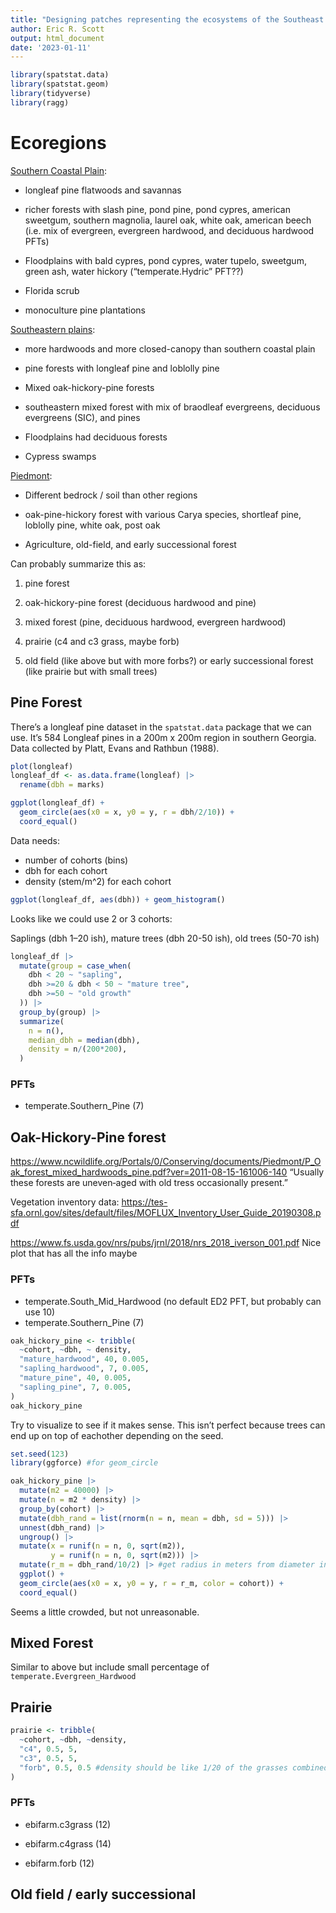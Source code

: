 ```yaml
---
title: "Designing patches representing the ecosystems of the Southeast US"
author: Eric R. Scott
output: html_document
date: '2023-01-11'
---
```


```r
library(spatstat.data)
library(spatstat.geom)
library(tidyverse)
library(ragg)
```

# Ecoregions

[Southern Coastal Plain](https://bplant.org/region/134):

-   longleaf pine flatwoods and savannas

-   richer forests with slash pine, pond pine, pond cypres, american sweetgum, southern magnolia, laurel oak, white oak, american beech (i.e. mix of evergreen, evergreen hardwood, and deciduous hardwood PFTs)

-   Floodplains with bald cypres, pond cypres, water tupelo, sweetgum, green ash, water hickory ("temperate.Hydric" PFT??)

-   Florida scrub

-   monoculture pine plantations

[Southeastern plains](https://bplant.org/region/123):

-   more hardwoods and more closed-canopy than southern coastal plain

-   pine forests with longleaf pine and loblolly pine

-   Mixed oak-hickory-pine forests

-   southeastern mixed forest with mix of braodleaf evergreens, deciduous evergreens (SIC), and pines

-   Floodplains had deciduous forests

-   Cypress swamps

[Piedmont](https://bplant.org/region/102):

-   Different bedrock / soil than other regions

-   oak-pine-hickory forest with various Carya species, shortleaf pine, loblolly pine, white oak, post oak

-   Agriculture, old-field, and early successional forest

Can probably summarize this as:

1.  pine forest

2.  oak-hickory-pine forest (deciduous hardwood and pine)

3.  mixed forest (pine, deciduous hardwood, evergreen hardwood)

4.  prairie (c4 and c3 grass, maybe forb)

5.  old field (like above but with more forbs?) or early successional forest (like prairie but with small trees)

## Pine Forest

There's a longleaf pine dataset in the `spatstat.data` package that we can use.
It's 584 Longleaf pines in a 200m x 200m region in southern Georgia.
Data collected by Platt, Evans and Rathbun (1988).

```r
plot(longleaf)
longleaf_df <- as.data.frame(longleaf) |> 
  rename(dbh = marks)

ggplot(longleaf_df) +
  geom_circle(aes(x0 = x, y0 = y, r = dbh/2/10)) +
  coord_equal()
```

Data needs:

-   number of cohorts (bins)
-   dbh for each cohort
-   density (stem/m\^2) for each cohort

```r
ggplot(longleaf_df, aes(dbh)) + geom_histogram()
```

Looks like we could use 2 or 3 cohorts:

Saplings (dbh 1--20 ish), mature trees (dbh 20-50 ish), old trees (50-70 ish)

```r
longleaf_df |> 
  mutate(group = case_when(
    dbh < 20 ~ "sapling",
    dbh >=20 & dbh < 50 ~ "mature tree",
    dbh >=50 ~ "old growth"
  )) |> 
  group_by(group) |> 
  summarize(
    n = n(),
    median_dbh = median(dbh),
    density = n/(200*200),
  )

```

### PFTs

-   temperate.Southern_Pine (7)

## Oak-Hickory-Pine forest

<https://www.ncwildlife.org/Portals/0/Conserving/documents/Piedmont/P_Oak_forest_mixed_hardwoods_pine.pdf?ver=2011-08-15-161006-140> "Usually these forests are uneven‐aged with old tress occasionally present."

Vegetation inventory data: <https://tes-sfa.ornl.gov/sites/default/files/MOFLUX_Inventory_User_Guide_20190308.pdf>

<https://www.fs.usda.gov/nrs/pubs/jrnl/2018/nrs_2018_iverson_001.pdf> Nice plot that has all the info maybe

### PFTs

-   temperate.South_Mid_Hardwood (no default ED2 PFT, but probably can use 10)
-   temperate.Southern_Pine (7)

```r
oak_hickory_pine <- tribble(
  ~cohort, ~dbh, ~ density,
  "mature_hardwood", 40, 0.005,
  "sapling_hardwood", 7, 0.005,
  "mature_pine", 40, 0.005,
  "sapling_pine", 7, 0.005,
)
oak_hickory_pine
```

Try to visualize to see if it makes sense.  This isn't perfect because trees can end up on top of eachother depending on the seed.

```r
set.seed(123)
library(ggforce) #for geom_circle

oak_hickory_pine |> 
  mutate(m2 = 40000) |> 
  mutate(n = m2 * density) |> 
  group_by(cohort) |> 
  mutate(dbh_rand = list(rnorm(n = n, mean = dbh, sd = 5))) |> 
  unnest(dbh_rand) |> 
  ungroup() |> 
  mutate(x = runif(n = n, 0, sqrt(m2)),
         y = runif(n = n, 0, sqrt(m2))) |> 
  mutate(r_m = dbh_rand/10/2) |> #get radius in meters from diameter in cm
  ggplot() +
  geom_circle(aes(x0 = x, y0 = y, r = r_m, color = cohort)) +
  coord_equal()
```

Seems a little crowded, but not unreasonable.

## Mixed Forest

Similar to above but include small percentage of  `temperate.Evergreen_Hardwood`

## Prairie

```r
prairie <- tribble(
  ~cohort, ~dbh, ~density,
  "c4", 0.5, 5,
  "c3", 0.5, 5,
  "forb", 0.5, 0.5 #density should be like 1/20 of the grasses combined?
)
```

### PFTs

-   ebifarm.c3grass (12)

-   ebifarm.c4grass (14)

-   ebifarm.forb (12)

## Old field / early successional
